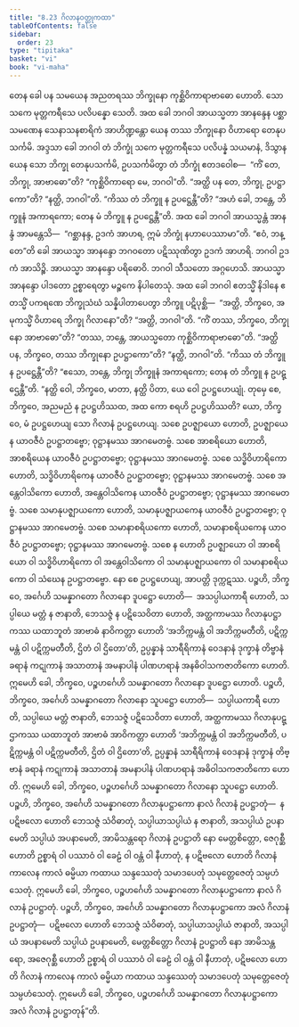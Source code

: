 ```yaml
---
title: "8.23 ဂိလာနဝတ္ထုကထာ"
tableOfContents: false
sidebar:
  order: 23
type: "tipitaka"
basket: "vi"
book: "vi-maha"
---
```



<DynamicBreadcrumb />

<Division number="365" book="vi-maha" e="ch" v="3" p="417">

<Paragraph number="1700" book="vi-maha">
တေန ခေါ ပန သမယေန အညတရဿ ဘိက္ခုနော ကုစ္ဆိဝိကာရာဗာဓော ဟောတိ. သော သကေ မုတ္တကရီသေ ပလိပန္နော သေတိ. အထ ခေါ ဘဂဝါ အာယသ္မတာ အာနန္ဒေန ပစ္ဆာသမဏေန သေနာသနစာရိကံ အာဟိဏ္ဍန္တော ယေန တဿ ဘိက္ခုနော ဝိဟာရော တေနုပသင်္ကမိ. အဒ္ဒသာ ခေါ ဘဂဝါ တံ ဘိက္ခုံ သကေ မုတ္တကရီသေ ပလိပန္နံ သယမာနံ, ဒိသွာန ယေန သော ဘိက္ခု တေနုပသင်္ကမိ, ဥပသင်္ကမိတွာ တံ ဘိက္ခုံ ဧတဒဝေါစ—  “ကိံ တေ, ဘိက္ခု, အာဗာဓော”တိ? “ကုစ္ဆိဝိကာရော မေ, ဘဂဝါ”တိ. “အတ္ထိ ပန တေ, ဘိက္ခု, ဥပဋ္ဌာကော”တိ? “နတ္ထိ, ဘဂဝါ”တိ. “ကိဿ တံ ဘိက္ခူ န ဥပဋ္ဌေန္တီ”တိ? “အဟံ ခေါ, ဘန္တေ, ဘိက္ခူနံ အကာရကော; တေန မံ ဘိက္ခူ န ဥပဋ္ဌေန္တီ”တိ. အထ ခေါ ဘဂဝါ အာယသ္မန္တံ အာနန္ဒံ အာမန္တေသိ—  “ဂစ္ဆာနန္ဒ, ဥဒကံ အာဟရ, ဣမံ ဘိက္ခုံ နဟာပေဿာမာ”တိ. “ဧဝံ, ဘန္တေ”တိ ခေါ အာယသ္မာ အာနန္ဒော ဘဂဝတော ပဋိဿုဏိတွာ ဥဒကံ အာဟရိ. ဘဂဝါ ဥဒကံ အာသိဉ္စိ. အာယသ္မာ အာနန္ဒော ပရိဓောဝိ. ဘဂဝါ သီသတော အဂ္ဂဟေသိ. အာယသ္မာ အာနန္ဒော ပါဒတော ဥစ္စာရေတွာ မဉ္စကေ နိပါတေသုံ.
</Paragraph>

<Paragraph number="1701" book="vi-maha">
အထ ခေါ ဘဂဝါ ဧတသ္မိံ နိဒါနေ ဧတသ္မိံ ပကရဏေ ဘိက္ခုသံဃံ သန္နိပါတာပေတွာ ဘိက္ခူ ပဋိပုစ္ဆိ—  “အတ္ထိ, ဘိက္ခဝေ, အမုကသ္မိံ ဝိဟာရေ ဘိက္ခု ဂိလာနော”တိ? “အတ္ထိ, ဘဂဝါ”တိ. “ကိံ တဿ, ဘိက္ခဝေ, ဘိက္ခုနော အာဗာဓော”တိ? “တဿ, ဘန္တေ, အာယသ္မတော ကုစ္ဆိဝိကာရာဗာဓော”တိ. “အတ္ထိ ပန, ဘိက္ခဝေ, တဿ ဘိက္ခုနော ဥပဋ္ဌာကော”တိ? “နတ္ထိ, ဘဂဝါ”တိ. “ကိဿ တံ ဘိက္ခူ န ဥပဋ္ဌေန္တီ”တိ? “ဧသော, ဘန္တေ, ဘိက္ခု ဘိက္ခူနံ အကာရကော; တေန တံ ဘိက္ခူ န ဥပဋ္ဌေန္တီ”တိ.
</Paragraph>

<Paragraph number="1702" book="vi-maha">
“နတ္ထိ ဝေါ, ဘိက္ခဝေ, မာတာ, နတ္ထိ ပိတာ, ယေ ဝေါ ဥပဋ္ဌဟေယျုံ. တုမှေ စေ, ဘိက္ခဝေ, အညမညံ န ဥပဋ္ဌဟိဿထ, အထ ကော စရဟိ ဥပဋ္ဌဟိဿတိ? ယော, ဘိက္ခဝေ, မံ ဥပဋ္ဌဟေယျ သော ဂိလာနံ ဥပဋ္ဌဟေယျ. သစေ ဥပဇ္ဈာယော ဟောတိ, ဥပဇ္ဈာယေန ယာဝဇီဝံ ဥပဋ္ဌာတဗ္ဗော; ဝုဋ္ဌာနမဿ အာဂမေတဗ္ဗံ. သစေ အာစရိယော ဟောတိ, အာစရိယေန ယာဝဇီဝံ ဥပဋ္ဌာတဗ္ဗော; ဝုဋ္ဌာနမဿ အာဂမေတဗ္ဗံ. သစေ သဒ္ဓိဝိဟာရိကော ဟောတိ, သဒ္ဓိဝိဟာရိကေန ယာဝဇီဝံ ဥပဋ္ဌာတဗ္ဗော; ဝုဋ္ဌာနမဿ အာဂမေတဗ္ဗံ. သစေ အန္တေဝါသိကော ဟောတိ, အန္တေဝါသိကေန ယာဝဇီဝံ ဥပဋ္ဌာတဗ္ဗော; ဝုဋ္ဌာနမဿ အာဂမေတဗ္ဗံ. သစေ သမာနုပဇ္ဈာယကော ဟောတိ, သမာနုပဇ္ဈာယကေန ယာဝဇီဝံ ဥပဋ္ဌာတဗ္ဗော; ဝုဋ္ဌာနမဿ အာဂမေတဗ္ဗံ. သစေ သမာနာစရိယကော ဟောတိ, သမာနာစရိယကေန ယာဝဇီဝံ ဥပဋ္ဌာတဗ္ဗော; ဝုဋ္ဌာနမဿ အာဂမေတဗ္ဗံ. သစေ န ဟောတိ ဥပဇ္ဈာယော ဝါ အာစရိယော ဝါ သဒ္ဓိဝိဟာရိကော ဝါ အန္တေဝါသိကော ဝါ သမာနုပဇ္ဈာယကော ဝါ သမာနာစရိယကော ဝါ သံဃေန ဥပဋ္ဌာတဗ္ဗော. နော စေ ဥပဋ္ဌဟေယျ, အာပတ္တိ ဒုက္ကဋဿ.
</Paragraph>

</Division>
<Division number="366" book="vi-maha" e="ch" v="3" p="418">

<Paragraph number="1703" book="vi-maha">
ပဉ္စဟိ, ဘိက္ခဝေ, အင်္ဂေဟိ သမန္နာဂတော ဂိလာနော ဒူပဋ္ဌော ဟောတိ—  အသပ္ပါယကာရီ ဟောတိ, သပ္ပါယေ မတ္တံ န ဇာနာတိ, ဘေသဇ္ဇံ န ပဋိသေဝိတာ ဟောတိ, အတ္ထကာမဿ ဂိလာနုပဋ္ဌာကဿ ယထာဘူတံ အာဗာဓံ နာဝိကတ္တာ ဟောတိ ‘အဘိက္ကမန္တံ ဝါ အဘိက္ကမတီတိ, ပဋိက္ကမန္တံ ဝါ ပဋိက္ကမတီတိ, ဌိတံ ဝါ ဌိတော’တိ, ဥပ္ပန္နာနံ သာရီရိကာနံ ဝေဒနာနံ ဒုက္ခာနံ တိဗ္ဗာနံ ခရာနံ ကဋုကာနံ အသာတာနံ အမနာပါနံ ပါဏဟရာနံ အနဓိဝါသကဇာတိကော ဟောတိ. ဣမေဟိ ခေါ, ဘိက္ခဝေ, ပဉ္စဟင်္ဂေဟိ သမန္နာဂတော ဂိလာနော ဒူပဋ္ဌော ဟောတိ.
</Paragraph>

<Paragraph number="1704" book="vi-maha">
ပဉ္စဟိ, ဘိက္ခဝေ, အင်္ဂေဟိ သမန္နာဂတော ဂိလာနော သူပဋ္ဌော ဟောတိ—  သပ္ပါယကာရီ ဟောတိ, သပ္ပါယေ မတ္တံ ဇာနာတိ, ဘေသဇ္ဇံ ပဋိသေဝိတာ ဟောတိ, အတ္ထကာမဿ ဂိလာနုပဋ္ဌာကဿ ယထာဘူတံ အာဗာဓံ အာဝိကတ္တာ ဟောတိ ‘အဘိက္ကမန္တံ ဝါ အဘိက္ကမတီတိ, ပဋိက္ကမန္တံ ဝါ ပဋိက္ကမတီတိ, ဌိတံ ဝါ ဌိတော’တိ, ဥပ္ပန္နာနံ သာရီရိကာနံ ဝေဒနာနံ ဒုက္ခာနံ တိဗ္ဗာနံ ခရာနံ ကဋုကာနံ အသာတာနံ အမနာပါနံ ပါဏဟရာနံ အဓိဝါသကဇာတိကော ဟောတိ. ဣမေဟိ ခေါ, ဘိက္ခဝေ, ပဉ္စဟင်္ဂေဟိ သမန္နာဂတော ဂိလာနော သူပဋ္ဌော ဟောတိ.
</Paragraph>

<Paragraph number="1705" book="vi-maha">
ပဉ္စဟိ, ဘိက္ခဝေ, အင်္ဂေဟိ သမန္နာဂတော ဂိလာနုပဋ္ဌာကော နာလံ ဂိလာနံ ဥပဋ္ဌာတုံ—  န ပဋိဗလော ဟောတိ ဘေသဇ္ဇံ သံဝိဓာတုံ, သပ္ပါယာသပ္ပါယံ န ဇာနာတိ, အသပ္ပါယံ ဥပနာမေတိ သပ္ပါယံ အပနာမေတိ, အာမိသန္တရော ဂိလာနံ ဥပဋ္ဌာတိ နော မေတ္တစိတ္တော, ဇေဂုစ္ဆီ ဟောတိ ဥစ္စာရံ ဝါ ပဿာဝံ ဝါ ခေဠံ ဝါ ဝန္တံ ဝါ နီဟာတုံ, န ပဋိဗလော ဟောတိ ဂိလာနံ ကာလေန ကာလံ ဓမ္မိယာ ကထာယ သန္ဒဿေတုံ သမာဒပေတုံ သမုတ္တေဇေတုံ သမ္ပဟံသေတုံ. ဣမေဟိ ခေါ, ဘိက္ခဝေ, ပဉ္စဟင်္ဂေဟိ သမန္နာဂတော ဂိလာနုပဋ္ဌာကော နာလံ ဂိလာနံ ဥပဋ္ဌာတုံ.
</Paragraph>

<Paragraph number="1706" book="vi-maha">
ပဉ္စဟိ, ဘိက္ခဝေ, အင်္ဂေဟိ သမန္နာဂတော ဂိလာနုပဋ္ဌာကော အလံ ဂိလာနံ ဥပဋ္ဌာတုံ—  ပဋိဗလော ဟောတိ ဘေသဇ္ဇံ သံဝိဓာတုံ, သပ္ပါယာသပ္ပါယံ ဇာနာတိ, အသပ္ပါယံ အပနာမေတိ သပ္ပါယံ ဥပနာမေတိ, မေတ္တစိတ္တော ဂိလာနံ ဥပဋ္ဌာတိ နော အာမိသန္တရော, အဇေဂုစ္ဆီ ဟောတိ ဥစ္စာရံ ဝါ ပဿာဝံ ဝါ ခေဠံ ဝါ ဝန္တံ ဝါ နီဟာတုံ, ပဋိဗလော ဟောတိ ဂိလာနံ ကာလေန ကာလံ ဓမ္မိယာ ကထာယ သန္ဒဿေတုံ သမာဒပေတုံ သမုတ္တေဇေတုံ သမ္ပဟံသေတုံ. ဣမေဟိ ခေါ, ဘိက္ခဝေ, ပဉ္စဟင်္ဂေဟိ သမန္နာဂတော ဂိလာနုပဋ္ဌာကော အလံ ဂိလာနံ ဥပဋ္ဌာတုန်”တိ.
</Paragraph>
</Division>